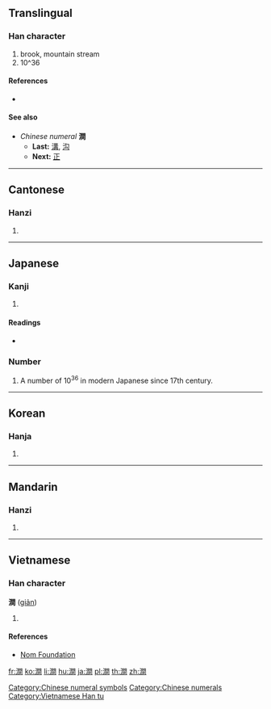 {{also|涧}}
==Translingual==

===Han character===
{{Han char|rn=85|rad=水|as=12|sn=15|four=37120|canj=EANA}}

# brook, mountain stream
# 10^36

====References====
* {{Han ref|kx=0652.321|dj=1060.030|hdz=80024.140|uh=6F97|ud=28567|bh=BCEE|bd=48366}}

====See also====
* ''Chinese numeral'' '''澗'''
** '''Last:''' [[溝]], [[沟]]
** '''Next:''' [[正]]

[[Category:Chinese numeral symbols]]
[[Category:Chinese numerals]]

----

==Cantonese==

===Hanzi===
{{yue-hanzi|jyut=[[gaan3]]|y=gaan3|sim=涧}}

# {{defn|lang=yue|sort=水12}}

----

==Japanese==

===Kanji===
{{ja-kanji|grade=|rs=水12}}

# {{defn|lang=ja|sort=水12}}

====Readings====
* {{ja-readings|on=[[かん]] (kan), [[けん]] (ken)|kun=[[たに]] (tani), [[たにみず]] (tanimizu)}}

===Number===
{{ja-pos|numeral symbol|かん}}

# A number of 10<sup>36</sup> in modern Japanese since 17th century.

----

==Korean==

===Hanja===
{{ko-hanja|hangeul=간|eumhun=산골물|rv=gan|mr=kan|y=kan}}

# {{defn|lang=ko|sort=水12}}

----

==Mandarin==

===Hanzi===
{{cmn-hanzi|sim=涧|pin=[[jiàn]] ([[jian4]])|wg=chien<sup>4</sup>}}

# {{defn|lang=cmn|sort=水12}}

----

==Vietnamese==

===Han character===
'''澗''' ([[giản]])

# {{defn|lang=vi}}

====References====
* [http://nomfoundation.org/common/nom_details.php?codepoint=6f97&img=1 Nom Foundation]

[[Category:Vietnamese Han tu]]

[[fr:澗]]
[[ko:澗]]
[[li:澗]]
[[hu:澗]]
[[ja:澗]]
[[pl:澗]]
[[th:澗]]
[[zh:澗]]
